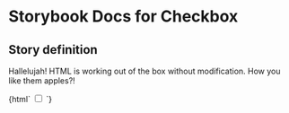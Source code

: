 

# Storybook Docs for Checkbox

<Meta title="govtnz-import" />

## Story definition

Hallelujah! HTML is working out of the box without modification.
How you like them apples?!

<Preview>
  <Story name="Checkbox" height="100px">
    {html`
      <input class="g-checkboxes__input" type="checkbox" name="example" />
    `}
  </Story>
</Preview>
